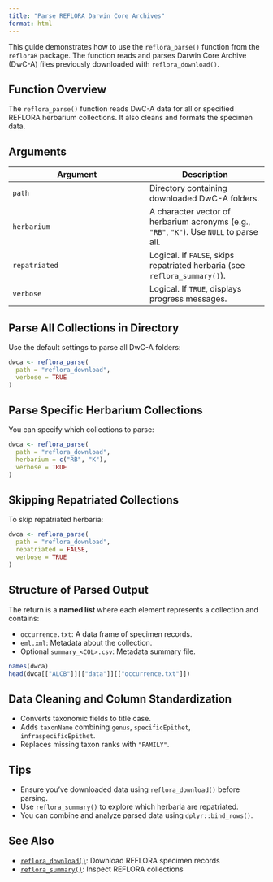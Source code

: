 ```yaml
---
title: "Parse REFLORA Darwin Core Archives"
format: html
---
```


This guide demonstrates how to use the `reflora_parse()` function from the `refloraR` package. The function reads and parses Darwin Core Archive (DwC-A) files previously downloaded with `reflora_download()`.

## Function Overview

The `reflora_parse()` function reads DwC-A data for all or specified REFLORA herbarium collections. It also cleans and formats the specimen data.

## Arguments

| Argument      | Description |
|---------------|-------------|
| `path`        | Directory containing downloaded DwC-A folders. |
| `herbarium`   | A character vector of herbarium acronyms (e.g., `"RB"`, `"K"`). Use `NULL` to parse all. |
| `repatriated` | Logical. If `FALSE`, skips repatriated herbaria (see `reflora_summary()`). |
| `verbose`     | Logical. If `TRUE`, displays progress messages. |

## Parse All Collections in Directory

Use the default settings to parse all DwC-A folders:

```r
dwca <- reflora_parse(
  path = "reflora_download",
  verbose = TRUE
)
```

## Parse Specific Herbarium Collections

You can specify which collections to parse:

```r
dwca <- reflora_parse(
  path = "reflora_download",
  herbarium = c("RB", "K"),
  verbose = TRUE
)
```

## Skipping Repatriated Collections

To skip repatriated herbaria:

```r
dwca <- reflora_parse(
  path = "reflora_download",
  repatriated = FALSE,
  verbose = TRUE
)
```

## Structure of Parsed Output

The return is a **named list** where each element represents a collection and contains:

- `occurrence.txt`: A data frame of specimen records.
- `eml.xml`: Metadata about the collection.
- Optional `summary_<COL>.csv`: Metadata summary file.

```r
names(dwca)
head(dwca[["ALCB"]][["data"]][["occurrence.txt"]])
```

## Data Cleaning and Column Standardization

- Converts taxonomic fields to title case.
- Adds `taxonName` combining `genus`, `specificEpithet`, `infraspecificEpithet`.
- Replaces missing taxon ranks with `"FAMILY"`.

## Tips

- Ensure you've downloaded data using `reflora_download()` before parsing.
- Use `reflora_summary()` to explore which herbaria are repatriated.
- You can combine and analyze parsed data using `dplyr::bind_rows()`.

## See Also

- [`reflora_download()`](/articles/download_reflora_collections.qmd): Download REFLORA specimen records
- [`reflora_summary()`](/articles/summarize_reflora_collections.qmd): Inspect REFLORA collections

